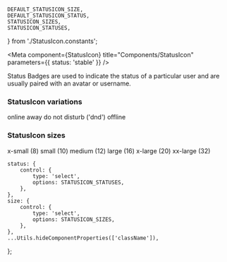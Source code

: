 
    DEFAULT_STATUSICON_SIZE,
    DEFAULT_STATUSICON_STATUS,
    STATUSICON_SIZES,
    STATUSICON_STATUSES,
} from './StatusIcon.constants';


<Meta component={StatusIcon} title="Components/StatusIcon" parameters={{ status: 'stable' }} />

<Title>Status Icon</Title>

<Subtitle>
    Status Badges are used to indicate the status of a particular user and are usually paired with
    an avatar or username.
</Subtitle>

### StatusIcon variations

<ThemeProvider>
    <Flex padding={Spacing.symmetric({ vertical: 150 })} justify={'stretch'}>
        <Flex
            row
            padding={Spacing.symmetric({ vertical: 150, horizontal: 25 })}
            alignment={'center'}
            justify={'space-around'}
        >
            <Flex justify={'center'} alignment={'center'} flex={1}>
                <ShapeRoot width={200} height={200}>
                    <Flex justify={'center'} alignment={'center'} flex={1}>
                        <StatusIcon status={'online'} size={'xl'} />
                    </Flex>
                </ShapeRoot>
                <Text weight={'bold'}>online</Text>
            </Flex>
            <Flex justify={'center'} alignment={'center'} flex={1}>
                <ShapeRoot width={200} height={200}>
                    <Flex justify={'center'} alignment={'center'} flex={1}>
                        <StatusIcon status={'away'} size={'xl'} />
                    </Flex>
                </ShapeRoot>
                <Text weight={'bold'}>away</Text>
            </Flex>
            <Flex justify={'center'} alignment={'center'} flex={1}>
                <ShapeRoot width={200} height={200}>
                    <Flex justify={'center'} alignment={'center'} flex={1}>
                        <StatusIcon status={'dnd'} size={'xl'} />
                    </Flex>
                </ShapeRoot>
                <Text weight={'bold'}>do not disturb ('dnd')</Text>
            </Flex>
            <Flex justify={'center'} alignment={'center'} flex={1}>
                <ShapeRoot width={200} height={200}>
                    <Flex justify={'center'} alignment={'center'} flex={1}>
                        <StatusIcon status={'offline'} size={'xl'} />
                    </Flex>
                </ShapeRoot>
                <Text weight={'bold'}>offline</Text>
            </Flex>
        </Flex>
    </Flex>
</ThemeProvider>

### StatusIcon sizes

<ThemeProvider>
    <Flex padding={Spacing.symmetric({ vertical: 150 })} justify={'stretch'}>
        <Flex
            row
            padding={Spacing.symmetric({ vertical: 150, horizontal: 25 })}
            alignment={'center'}
            justify={'space-around'}
        >
            <Flex justify={'center'} alignment={'center'} flex={1}>
                <ShapeRoot width={150} height={150}>
                    <Flex justify={'center'} alignment={'center'} flex={1}>
                        <StatusIcon status={'online'} size={8} />
                    </Flex>
                </ShapeRoot>
                <Text weight={'bold'}>x-small (8)</Text>
            </Flex>
            <Flex justify={'center'} alignment={'center'} flex={1}>
                <ShapeRoot width={150} height={150}>
                    <Flex justify={'center'} alignment={'center'} flex={1}>
                        <StatusIcon status={'online'} size={10} />
                    </Flex>
                </ShapeRoot>
                <Text weight={'bold'}>small (10)</Text>
            </Flex>
            <Flex justify={'center'} alignment={'center'} flex={1}>
                <ShapeRoot width={150} height={150}>
                    <Flex justify={'center'} alignment={'center'} flex={1}>
                        <StatusIcon status={'online'} size={12} />
                    </Flex>
                </ShapeRoot>
                <Text weight={'bold'}>medium (12)</Text>
            </Flex>
            <Flex justify={'center'} alignment={'center'} flex={1}>
                <ShapeRoot width={150} height={150}>
                    <Flex justify={'center'} alignment={'center'} flex={1}>
                        <StatusIcon status={'online'} />
                    </Flex>
                </ShapeRoot>
                <Text weight={'bold'}>large (16)</Text>
            </Flex>
            <Flex justify={'center'} alignment={'center'} flex={1}>
                <ShapeRoot width={150} height={150}>
                    <Flex justify={'center'} alignment={'center'} flex={1}>
                        <StatusIcon status={'online'} size={20} />
                    </Flex>
                </ShapeRoot>
                <Text weight={'bold'}>x-large (20)</Text>
            </Flex>
            <Flex justify={'center'} alignment={'center'} flex={1}>
                <ShapeRoot width={150} height={150}>
                    <Flex justify={'center'} alignment={'center'} flex={1}>
                        <StatusIcon status={'online'} size={32} />
                    </Flex>
                </ShapeRoot>
                <Text weight={'bold'}>xx-large (32)</Text>
            </Flex>
        </Flex>
    </Flex>
</ThemeProvider>

    status: {
        control: {
            type: 'select',
            options: STATUSICON_STATUSES,
        },
    },
    size: {
        control: {
            type: 'select',
            options: STATUSICON_SIZES,
        },
    },
    ...Utils.hideComponentProperties(['className']),
};

<Canvas hidden>
    <Story
        name="Status Icon"
        argTypes={argTypes}
        args={{
            status: DEFAULT_STATUSICON_STATUS,
            size: DEFAULT_STATUSICON_SIZE,
        }}
    >
        {(args) => <StatusIcon {...args} />}
    </Story>
</Canvas>
